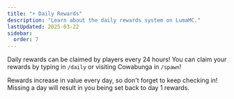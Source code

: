 ```yaml
---
title: "☀️ Daily Rewards"
description: "Learn about the daily rewards system on LumaMC."
lastUpdated: 2025-03-22
sidebar:
  order: 7
---
```



Daily rewards can be claimed by players every 24 hours! You can claim your rewards by typing in
`/daily` or visiting Cowabunga in `/spawn`!

Rewards increase in value every day, so don't forget to keep checking in! Missing a day will result
in you being set back to day 1 rewards.

<CenteredImage src={cowabunga} alt="Cowabunga" tailwind="w-6/10" />
